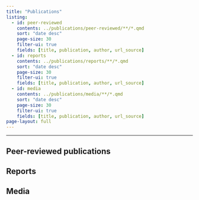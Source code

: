```yaml
---
title: "Publications"
listing:
  - id: peer-reviewed
    contents: ../publications/peer-reviewed/**/*.qmd
    sort: "date desc"
    page-size: 30
    filter-ui: true
    fields: [title, publication, author, url_source]
  - id: reports
    contents: ../publications/reports/**/*.qmd
    sort: "date desc"
    page-size: 30
    filter-ui: true
    fields: [title, publication, author, url_source]
  - id: media
    contents: ../publications/media/**/*.qmd
    sort: "date desc"
    page-size: 30
    filter-ui: true
    fields: [title, publication, author, url_source]
page-layout: full
---
```


<hr>


## Peer-reviewed publications

:::{#peer-reviewed}
:::

## Reports

:::{#reports}
:::


## Media

:::{#media}
:::

